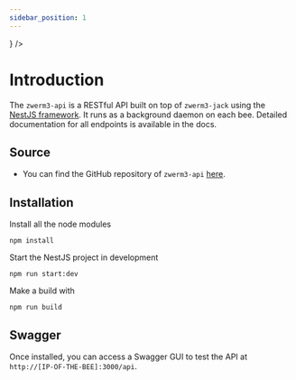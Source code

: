 ```yaml
---
sidebar_position: 1
---
```



<div
  style={{ marginBottom: "10px", display: "flex", justifyContent: "flex-end" }}
>
  <LinkButton
    label="GitHub Repository"
    link="https://github.com/aifoon/zwerm3-api"
    icon={<FaGithub />}
  />
</div>

# Introduction

The `zwerm3-api` is a RESTful API built on top of `zwerm3-jack` using the [NestJS framework](https://nestjs.com/). It runs as a background daemon on each bee. Detailed documentation for all endpoints is available in the docs.

## Source

- You can find the GitHub repository of `zwerm3-api` [here](https://github.com/aifoon/zwerm3-api).

## Installation

Install all the node modules

```
npm install
```

Start the NestJS project in development

```
npm run start:dev
```

Make a build with

```
npm run build
```

## Swagger

Once installed, you can access a Swagger GUI to test the API at `http://[IP-OF-THE-BEE]:3000/api`.

